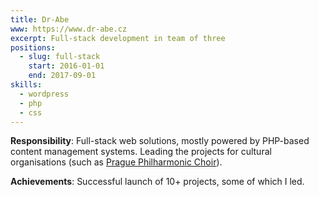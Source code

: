 ```yaml
---
title: Dr-Abe
www: https://www.dr-abe.cz
excerpt: Full-stack development in team of three
positions:
  - slug: full-stack
    start: 2016-01-01
    end: 2017-09-01
skills:
  - wordpress
  - php
  - css
---
```


**Responsibility**: Full-stack web solutions, mostly powered by PHP-based content management systems. Leading the projects for cultural organisations (such as [Prague Philharmonic Choir](https://www.filharmonickysbor.cz)).

**Achievements**: Successful launch of 10+ projects, some of which I led.
